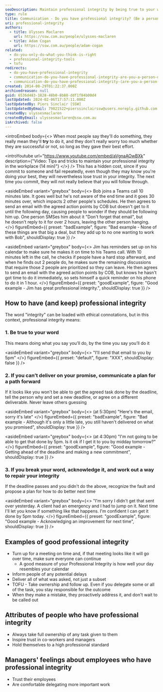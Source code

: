 ```yaml
---
seoDescription: Maintain professional integrity by being true to your word, communicating a plan if you can't deliver, and acknowledging mistakes while repairing trust.
type: rule
title: Communication - Do you have professional integrity? (Be a person of your word)
uri: professional-integrity
authors:
  - title: Ulysses Maclaren
    url: https://ssw.com.au/people/ulysses-maclaren
  - title: Adam Cogan
    url: https://ssw.com.au/people/adam-cogan
related:
  - do-you-only-do-what-you-think-is-right
  - professional-integrity-tools
  - tofu
redirects:
  - do-you-have-professional-integrity
  - communication-do-you-have-professional-integrity-are-you-a-person-of-your-word
  - communication-do-you-have-professional-integrity-(are-you-a-person-of-your-word)
created: 2014-08-29T01:22:37.000Z
archivedreason: null
guid: 6536d483-1828-48b0-8b88-ddf1f84b00d4
lastUpdated: 2024-02-06T17:57:11.000Z
lastUpdatedBy: Piers Sinclair [SSW]
lastUpdatedByEmail: 79821522+pierssinclairssw@users.noreply.github.com
createdBy: ulyssesmaclaren
createdByEmail: ulyssesmaclaren@ssw.com.au
isArchived: false
---
```


<introEmbed
  body={<>
When most people say they'll do something, they really mean they'll **try** to do it, and they don't really worry too much whether they are successful or not, so long as they gave their best effort.

<introYoutube url="https://www.youtube.com/embed/aVgnaAOwBXk" description={"Video: Tips and tricks to maintain your professional integrity in the workplace (14 min)"} 
  </>}
/>
This has a hidden cost, since if you commit to someone and fail repeatedly, even though they may know you're doing your best, they will nevertheless lose trust in your integrity. The next time you commit, they will not really believe that you will follow through.

<asideEmbed
  variant="greybox"
  body={<>
    Bob joins a Teams call 10 minutes late. It goes well but he's not aware of the end time and it goes 30 minutes over, which impacts 2 other people's schedules. He then agrees to send an email with the agreed action points by COB but doesn't get to it until the following day, causing people to wonder if they should be following him up. One person SMSes him about it "Don't forget that email", but he doesn't reply to it for over 2 hours, leaving the other person hanging.
  </>}
  figureEmbed={{
    preset: "badExample",
    figure: "Bad example - None of these things are that big a deal, but they add up to no one wanting to work with Bob",
    shouldDisplay: true
  }}
/>

<asideEmbed
  variant="greybox"
  body={<>
    Jim has reminders set up on his calendar to make sure he makes it on time to his Teams call. With 10 minutes left in the call, he checks if people have a hard stop afterward, and when he finds out 2 people do, he makes sure the remaining discussions that require those 2 people are prioritized so they can leave. He then agrees to send an email with the agreed action points by COB, but knows he hasn't got time to do it immediately, so sets himself a quick reminder on his phone to do it in 1 hour.
  </>}
  figureEmbed={{
    preset: "goodExample",
    figure: "Good example - Jim has great professional integrity.",
    shouldDisplay: true
  }}
/>

## How to have (and keep) professional integrity

The word "integrity" can be loaded with ethical connotations, but in this context, professional integrity means:

### 1. Be true to your word

This means doing what you say you’ll do, by the time you say you’ll do it

<asideEmbed
  variant="greybox"
  body={<>
    "I'll send that email to you by 5pm"
  </>}
  figureEmbed={{
    preset: "default",
    figure: "XXX",
    shouldDisplay: false
  }}
/>

### 2. If you can’t deliver on your promise, communicate a plan for a path forward

If it looks like you won't be able to get the agreed task done by the deadline, tell the person why and set a new deadline, or agree on a different deliverable. Never leave others guessing

<asideEmbed
  variant="greybox"
  body={<>
    (at 5:30pm) "Here's the email, sorry it's late"
  </>}
  figureEmbed={{
    preset: "badExample",
    figure: "Bad example - Although it's only a little late, you still haven't delivered on what you promised",
    shouldDisplay: true
  }}
/>

<asideEmbed
  variant="greybox"
  body={<>
    (at 4:30pm) "I'm not going to be able to get that done by 5pm. Is it ok if I get it to you by midday tomorrow?"
  </>}
  figureEmbed={{
    preset: "goodExample",
    figure: "Good example - Getting ahead of the deadline and making a new commitment",
    shouldDisplay: true
  }}
/>

### 3. If you break your word, acknowledge it, and work out a way to repair your integrity

If the deadline passes and you didn't do the above, recognize the fault and propose a plan for how to do better next time

<asideEmbed
  variant="greybox"
  body={<>
    "I'm sorry I didn't get that sent over yesterday. A client had an emergency and I had to jump on it. Next time I'll let you know if something like that happens. I'm confident I can get it done by 5pm today.
  </>}
  figureEmbed={{
    preset: "goodExample",
    figure: "Good example - Acknowledging an improvement for next time",
    shouldDisplay: true
  }}
/>

## Examples of good professional integrity

- Turn up for a meeting on time and, if that meeting looks like it will go over time, make sure everyone can continue
  - A good measure of your Professional Integrity is how well your day resembles your calendar
- Inform people of any potential delays
- Deliver all of what was asked, not just a subset
- TOFU - Take ownership and follow up. Even if you delegate some or all of the task, you stay responsible for the outcome
- When they make a mistake, they proactively address it, and don't wait to be called out

## Attributes of people who have professional integrity

- Always take full ownership of any task given to them
- Inspire trust in co-workers and managers
- Hold themselves to a high professional standard

## Managers' feelings about employees who have professional integrity

- Trust their employees
- Are comfortable delegating more important work
